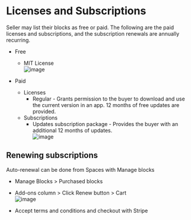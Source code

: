 # Licenses and Subscriptions

Seller may list their blocks as free or paid. 
The following are the paid licenses and subscriptions, and the subscription renewals are annually recurring.
*  Free
    *  MIT License  
    ![image](https://user-images.githubusercontent.com/33730398/218324588-f60a5c6a-9686-4400-bf74-cd96587258d6.png)

*  Paid
    *  Licenses
       *  Regular - Grants permission to the buyer to download and use the current version in an app. 12 months of free updates are provided.
    *  Subscriptions
       *  Updates subscription package - Provides the buyer with an additional 12 months of updates.  
    ![image](https://user-images.githubusercontent.com/33730398/218324812-be0b31a4-24f2-4697-8a90-d6c51a83d4c2.png)

    
    
<!--     * Developer support package (coming soon) - Allows the buyer connect with the developer for technical support with the purchased item.
 -->
## Renewing subscriptions

  Auto-renewal can be done from Spaces with Manage blocks
  * Manage Blocks > Purchased blocks
  * Add-ons column > Click Renew button > Cart  
  ![image](https://user-images.githubusercontent.com/33730398/218324902-bdf833e5-f5f0-42e4-9b1b-e9bd833323a9.png)

  * Accept terms and conditions and checkout with Stripe
<!--   design not changed in dev, screenshot not inserted. -->
<!--   * Purchase History > Renew Subscriptions -->

<!-- ## Cancelling auto-renewals
  -->


<!--     * Repackaging (coming soon) - Grants permission to the user to utilise the block to create a bundle of blocks that serves a functionality and sell it as a new block. -->
 
    
